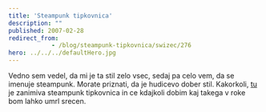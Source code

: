 ```yaml
---
title: 'Steampunk tipkovnica'
description: ""
published: 2007-02-28
redirect_from: 
            - /blog/steampunk-tipkovnica/swizec/276
hero: ../../../defaultHero.jpg
---
```

Vedno sem vedel, da mi je ta stil zelo vsec, sedaj pa celo vem, da se imenuje steampunk. Morate priznati, da je hudicevo dober stil. Kakorkoli, [tu](http://steampunkworkshop.com/keyboard.shtml) je zanimiva steampunk tipkovnica in ce kdajkoli dobim kaj takega v roke bom lahko umrl srecen.
